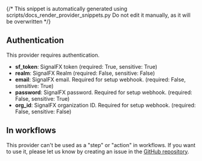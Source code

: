 {/* This snippet is automatically generated using scripts/docs_render_provider_snippets.py 
Do not edit it manually, as it will be overwritten */}

## Authentication
This provider requires authentication.
- **sf_token**: SignalFX token (required: True, sensitive: True)
- **realm**: SignalFX Realm (required: False, sensitive: False)
- **email**: SignalFX email. Required for setup webhook. (required: False, sensitive: True)
- **password**: SignalFX password. Required for setup webhook. (required: False, sensitive: True)
- **org_id**: SignalFX organization ID. Required for setup webhook. (required: False, sensitive: False)


## In workflows

This provider can't be used as a "step" or "action" in workflows. If you want to use it, please let us know by creating an issue in the [GitHub repository](https://github.com/keephq/keep/issues).


